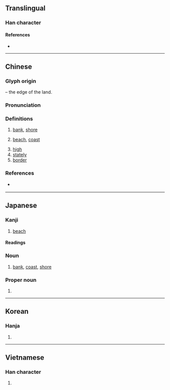 {{character info/new}}
{{also|㟁|𡶜|崖}}
==Translingual==

===Han character===
{{Han char|rn=46|rad=山|as=05|sn=8|four=22241|canj=UMMJ|ids=⿱山厈}}

====References====
* {{Han ref|kx=0310.030|dkj=08009|dj=0610.070|hdz=10766.040|uh=5CB8|ud=23736|bh=A9A4|bd=43428}}

----

==Chinese==
{{zh-forms}}

===Glyph origin===
{{Han etym}}
{{Han compound|屵|t1=cliff|干|ls=psc|c1=s|c2=p}} – the edge of the land.

===Pronunciation===
{{zh-pron
|m=àn
|c=ngon6
|h=pfs=ngan
|mn=hōaⁿ/gān
|mn_note=hōaⁿ - vernacular; gān - literary
|w=
|mc=y
|oc=y
|ma=
|cat=n,a
}}

===Definitions===
{{zh-hanzi}}

# [[bank]], [[shore]]
#: {{zh-l|兩岸}}
# [[beach]], [[coast]]
#: {{zh-l|海岸}}
# [[high]]
# [[stately]]
# [[border]]

===References===
* {{qualifier|Min Nan}} {{thcwd|3830}}

{{zh-cat|Elementary}}

----

==Japanese==

===Kanji===
{{ja-kanji|grade=3|rs=山05}}

# [[beach]]

====Readings====
{{ja-readings
|goon=がん
|kanon=がん
|kun=きし-
}}

===Noun===
{{ja-kanjitab|きし|yomi=k}}
{{ja-noun|きし}}

# [[bank]], [[coast]], [[shore]]

===Proper noun===
{{ja-pos|きし|proper}}

# {{surname|lang=ja|sort=きし}}

----

==Korean==

===Hanja===
{{ko-hanja|hangeul=안|rv=an|mr=an|y=an}}

# {{defn|lang=ko|sort=山05}}

----

==Vietnamese==

===Han character===
{{vi-hantu|[[ngàn]], [[ngan]], [[ngạn]]|rs=山05}}

# {{defn|lang=vi|sort=山05}}